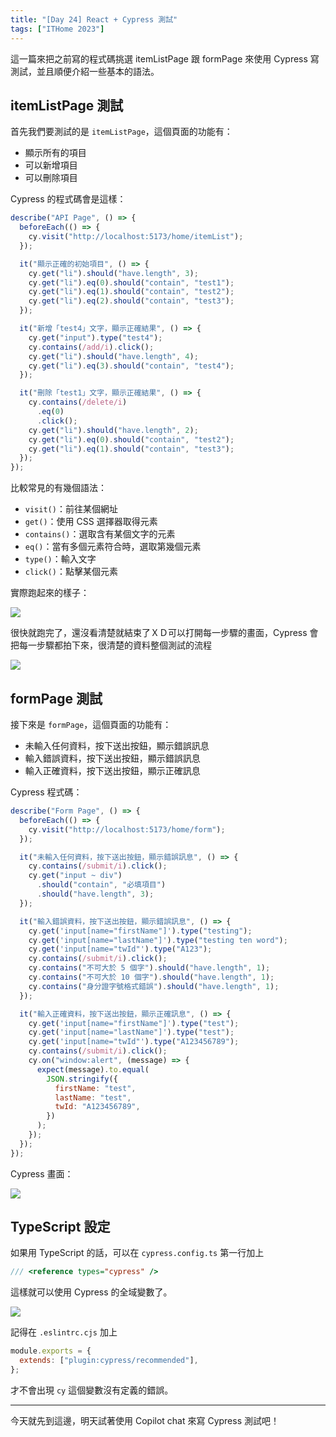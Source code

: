 ```yaml
---
title: "[Day 24] React + Cypress 測試"
tags: ["ITHome 2023"]
---
```



這一篇來把之前寫的程式碼挑選 itemListPage 跟 formPage 來使用 Cypress 寫測試，並且順便介紹一些基本的語法。

## itemListPage 測試

首先我們要測試的是 `itemListPage`，這個頁面的功能有：

- 顯示所有的項目
- 可以新增項目
- 可以刪除項目

Cypress 的程式碼會是這樣：

```js
describe("API Page", () => {
  beforeEach(() => {
    cy.visit("http://localhost:5173/home/itemList");
  });

  it("顯示正確的初始項目", () => {
    cy.get("li").should("have.length", 3);
    cy.get("li").eq(0).should("contain", "test1");
    cy.get("li").eq(1).should("contain", "test2");
    cy.get("li").eq(2).should("contain", "test3");
  });

  it("新增「test4」文字，顯示正確結果", () => {
    cy.get("input").type("test4");
    cy.contains(/add/i).click();
    cy.get("li").should("have.length", 4);
    cy.get("li").eq(3).should("contain", "test4");
  });

  it("刪除「test1」文字，顯示正確結果", () => {
    cy.contains(/delete/i)
      .eq(0)
      .click();
    cy.get("li").should("have.length", 2);
    cy.get("li").eq(0).should("contain", "test2");
    cy.get("li").eq(1).should("contain", "test3");
  });
});
```

比較常見的有幾個語法：

- `visit()`：前往某個網址
- `get()`：使用 CSS 選擇器取得元素
- `contains()`：選取含有某個文字的元素
- `eq()`：當有多個元素符合時，選取第幾個元素
- `type()`：輸入文字
- `click()`：點擊某個元素

實際跑起來的樣子：

<Img src={image_2} />

很快就跑完了，還沒看清楚就結束了ＸＤ可以打開每一步驟的畫面，Cypress 會把每一步驟都拍下來，很清楚的資料整個測試的流程

<Img src={image_3} />

## formPage 測試

接下來是 `formPage`，這個頁面的功能有：

- 未輸入任何資料，按下送出按鈕，顯示錯誤訊息
- 輸入錯誤資料，按下送出按鈕，顯示錯誤訊息
- 輸入正確資料，按下送出按鈕，顯示正確訊息

Cypress 程式碼：

```js
describe("Form Page", () => {
  beforeEach(() => {
    cy.visit("http://localhost:5173/home/form");
  });

  it("未輸入任何資料，按下送出按鈕，顯示錯誤訊息", () => {
    cy.contains(/submit/i).click();
    cy.get("input ~ div")
      .should("contain", "必填項目")
      .should("have.length", 3);
  });

  it("輸入錯誤資料，按下送出按鈕，顯示錯誤訊息", () => {
    cy.get('input[name="firstName"]').type("testing");
    cy.get('input[name="lastName"]').type("testing ten word");
    cy.get('input[name="twId"').type("A123");
    cy.contains(/submit/i).click();
    cy.contains("不可大於 5 個字").should("have.length", 1);
    cy.contains("不可大於 10 個字").should("have.length", 1);
    cy.contains("身分證字號格式錯誤").should("have.length", 1);
  });

  it("輸入正確資料，按下送出按鈕，顯示正確訊息", () => {
    cy.get('input[name="firstName"]').type("test");
    cy.get('input[name="lastName"]').type("test");
    cy.get('input[name="twId"').type("A123456789");
    cy.contains(/submit/i).click();
    cy.on("window:alert", (message) => {
      expect(message).to.equal(
        JSON.stringify({
          firstName: "test",
          lastName: "test",
          twId: "A123456789",
        })
      );
    });
  });
});
```

Cypress 畫面：

<Img src={image_4} />

## TypeScript 設定

如果用 TypeScript 的話，可以在 `cypress.config.ts` 第一行加上

```ts
/// <reference types="cypress" />
```

這樣就可以使用 Cypress 的全域變數了。

<Img src={image_1} />

記得在 `.eslintrc.cjs` 加上

```js
module.exports = {
  extends: ["plugin:cypress/recommended"],
};
```

才不會出現 `cy` 這個變數沒有定義的錯誤。

---

今天就先到這邊，明天試著使用 Copilot chat 來寫 Cypress 測試吧！
